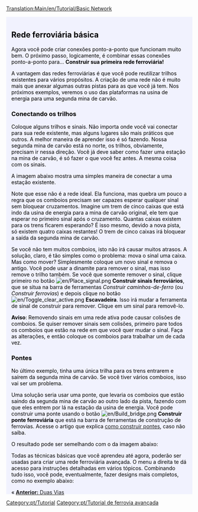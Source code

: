 [[Translation:Main/en/Tutorial/Basic Network]]
{{en/Tabs|3|3
|Tutorial/Duas Plataformas/Pt|1. Duas Plataformas<!--
-->|Tutorial/Duas Vias/Pt|2. Duas Vias<!--
-->|Tutorial/Rede ferroviária básica/Pt|3. Rede ferroviária básica}}
<div style="padding:.5em 1em 1em 1em; border-top:none; background-color:#f1f2fe; color:#000;">
{{pt/Tutorial}}
== Rede ferroviária básica ==
Agora você pode criar conexões ponto-a-ponto que funcionam muito bem. O próximo passo, logicamente, é combinar essas conexões ponto-a-ponto para... '''Construir sua primeira rede ferroviária!'''

A vantagem das redes ferroviárias é que você pode reutilizar trilhos existentes para vários propósitos. A criação de uma rede não é muito mais que anexar algumas outras pistas para as que você já tem. Nos próximos exemplos, veremos o uso das plataformas na usina de energia para uma segunda mina de carvão.

=== Conectando os trilhos ===

Coloque alguns trilhos e sinais. Não importa onde você vai conectar para sua rede existente, mas alguns lugares são mais práticos que outros. A melhor maneira de aprender isso é só fazendo. Nossa segunda mina de carvão está no norte, os trilhos, obviamente, precisam ir nessa direção. Você já deve saber como fazer uma estação na mina de carvão, é só fazer o que você fez antes. A mesma coisa com os sinais.

A imagem abaixo mostra uma simples maneira de conectar a uma estação existente.

{{en/Phototable|[[File:en/Tutorial network simple.png|400px]]|Uma segunda linha ferroviária conectada na estação da usina de energia. '''(Clique para ampliar)'''|none}}

Note que esse não é a rede ideal. Ela funciona, mas quebra um pouco a regra que os comboios precisam ser capazes esperar qualquer sinal sem bloquear cruzamentos. Imagine um trem de cinco caixas que está indo da usina de energia para a mina de carvão original, ele tem que esperar no primeiro sinal após o cruzamento. Quantas caixas existem para os trens ficarem esperando? É isso mesmo, devido a nova pista, só existem quatro caixas restantes! O trem de cinco caixas irá bloquear a saída da segunda mina de carvão.

Se você não tem muitos comboios, isto não irá causar muitos atrasos. A solução, claro, é tão simples como o problema: mova o sinal uma caixa. Mas como mover? Simplesmente coloque um novo sinal e remova o antigo. Você pode usar a dinamite para remover o sinal, mas isso remove o trilho também. Se você que somente remover o sinal, clique primeiro no botão [[File:en/Place signal.png]] '''Construir sinais ferroviários''', que se situa na barra de ferramentas ''Construir caminhos-de-ferro'' (ou ''Construir ferrovias'') e depois clique no botão [[File:en/Toggle clear active.png]] '''Escavadeira'''. Isso irá mudar a ferramenta de sinal de construir para remover. Clique em um sinal para removê-lo.

'''Aviso''': Removendo sinais em uma rede ativa pode causar colisões de comboios. Se quiser remover sinais sem colisões, primeiro pare todos os comboios que estão na rede em que você quer mudar o sinal. Faça as alterações, e então coloque os comboios para trabalhar um de cada vez.

=== Pontes ===

No último exemplo, tinha uma única trilha para os trens entrarem e saírem da segunda mina de carvão. Se você tiver vários comboios, isso vai ser um problema.

Uma solução seria usar uma ponte, que levaria os comboios que estão saindo da segunda mina de carvão ao outro lado da pista, fazendo com que eles entrem por lá na estação da usina de energia. Você pode construir uma ponte usando o botão [[File:en/Build bridge.png]] '''Construir ponte ferroviária''' que está na barra de ferramentas de construção de ferrovias. Acesse o artigo que explica [[Main/pt/Construindo pontes|como construir pontes]], caso não saiba.

O resultado pode ser semelhando com o da imagem abaixo:

{{en/Phototable|[[File:en/Tutorial network bridge.png|400px]]|Uma ponte na rede ferroviária. '''(Clique para ampliar)'''|none}}

Todas as técnicas básicas que você aprendeu até agora, poderão ser usadas para criar uma rede ferroviária avançada. O menu a direita te dá acesso para instruções detalhadas em vários tópicos. Combinando tudo isso, você pode, eventualmente, fazer designs mais completos, como no exemplo abaixo:

{{en/Phototable|[[File:en/Plufingford Transport, 22nd Mar 2032.png|512px]]|Uma rede avançada que é idêntico ao das técnicas explicadas aqui, só que ... '''Muito maior!''' '''(Clique para ampliar)'''|none}}

<span style="float: left">&laquo; [[Main/pt/Tutorial/Duas Vias|'''Anterior:''' Duas Vias]]</span>

</div>
[[Category:pt/Tutorial]]
[[Category:pt/Tutorial de ferrovia avançada]]